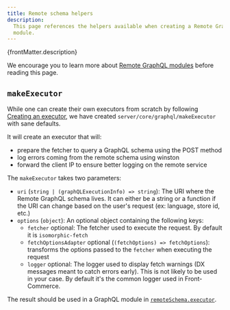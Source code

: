 ```yaml
---
title: Remote schema helpers
description:
  This page references the helpers available when creating a Remote GraphQL
  module.
---
```


<p>{frontMatter.description}</p>

We encourage you to learn more about
[Remote GraphQL modules](/docs/reference/graphql-module-definition#executor-optional)
before reading this page.

## `makeExecutor`

While one can create their own executors from scratch by following
[Creating an executor](https://www.graphql-tools.com/docs/remote-schemas/#creating-an-executor),
we have created `server/core/graphql/makeExecutor` with sane defaults.

It will create an executor that will:

- prepare the fetcher to query a GraphQL schema using the POST method
- log errors coming from the remote schema using winston
- forward the client IP to ensure better logging on the remote service

The `makeExecutor` takes two parameters:

- `uri` (`string | (graphQLExecutionInfo) => string`): The URI where the Remote
  GraphQL schema lives. It can either be a string or a function if the URI can
  change based on the user's request (ex: language, store id, etc.)
- `options` (`object`): An optional object containing the following keys:
  - `fetcher` optional: The fetcher used to execute the request. By default it
    is `isomorphic-fetch`
  - `fetchOptionsAdapter` optional (`(fetchOptions) => fetchOptions`):
    transforms the options passed to the `fetcher` when executing the request
  - `logger` optional: The logger used to display fetch warnings (DX messages
    meant to catch errors early). This is not likely to be used in your case. By
    default it's the common logger used in Front-Commerce.

The result should be used in a GraphQL module in
[`remoteSchema.executor`](/docs/reference/graphql-module-definition#executor-optional).
